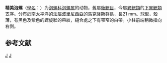 {{Speciesbox
| taxon = Hydatina exquisita
| display_parents = 5
| authority = Voskuil, 1995{{r|WoRMS_510056|Trondle}}
}}
'''精美泡螺'''（[[學名|學名]]：{{lang|la|''Hydatina exquisita''}}）为[[泡螺科|泡螺科]][[泡螺属|泡螺属]]的动物{{r|WoRMS_510056}}，舊屬[[後鰓目|後鰓目]]{{r|Voskuil}}，今屬[[異鰓類|異鰓類]]的[[下異鰓類|下異鰓類]]支序{{r|WoRMS_510056}}。分布於[[南太平洋|南太平洋]]的[[法屬波里尼西亞|法屬波里尼西亞]]的[[馬克薩斯群島|馬克薩斯群島]]{{r|WoRMS_510056 |Trondle}}，長21 mm。球型，殼薄，有黑色及紫色的螺旋狀的帶紋，縫合處之下有窄窄的白帶。小柱前端稍微指向右側。

==参考文献==
{{reflist|refs=
<ref name=Trondle>{{cite journal
 |url=http://www.biodiversitylibrary.org/page/39997294#page/271/mode/1up
 |title=INVENTAIRE BIBLIOGRAPHIQUE DES MOLLUSQUES MARINS DE L'ARCHIPEL DES MARQUISES (POLYNESIE FRANCHISE)
 |first1=JEAN |last1=TRONDLE
 |first2=RUDO |last2=VON COSEL
 |date=2005-06-29 |accessdate=2017-07-09 |language=fr }}</ref>
<ref name=Voskuil>{{cite journal
 |last=Voskuil |first=R.P.A.
 |year=1995
 |title=The living species of the genus Hydatina Schumacher, 1817, (Mollusca: Gastropoda: Opisthobranchia: Hydatinidae) with the description of a new species
 |journal=Vita Marina |volume=43 |issue=1-2 |pages=29-38 }}</ref>
<ref name=WoRMS_510056>{{cite WoRMS
 |id=510056 |authorlink=菲利普·布歇特 |db=MolluscaBase
 |last=Bouchet|first=Philippe
 |title=''Hydatina exquisita'' Voskuil, 1995
 |date=2010-08-29 |accessdate=2013-03-09 }}</ref>
}}

{{Taxonbar|from=Q13257532}}

[[Category:泡螺属|J]]
[[Category:_1995年描述的动物|J]]